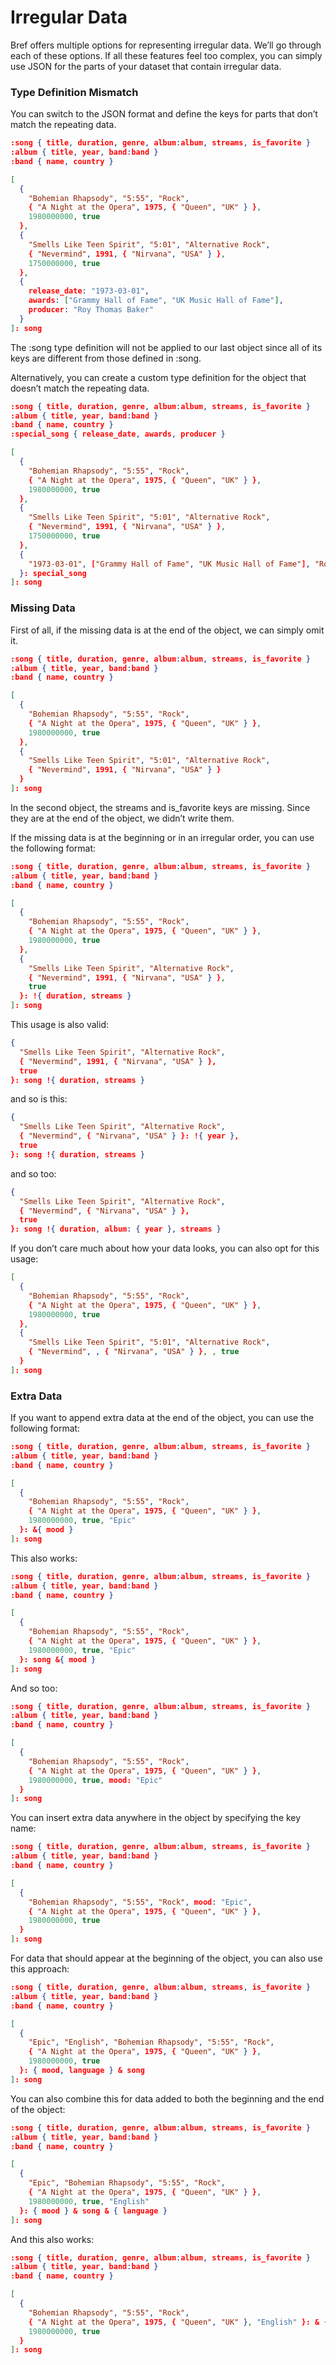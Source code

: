 # Irregular Data

Bref offers multiple options for representing irregular data. We’ll go through each of these options. If all these features feel too complex, you can simply use JSON for the parts of your dataset that contain irregular data.

### Type Definition Mismatch

You can switch to the JSON format and define the keys for parts that don’t match the repeating data.

```json
:song { title, duration, genre, album:album, streams, is_favorite }
:album { title, year, band:band }
:band { name, country }

[
  {
    "Bohemian Rhapsody", "5:55", "Rock",
    { "A Night at the Opera", 1975, { "Queen", "UK" } },  
    1980000000, true
  },
  {
    "Smells Like Teen Spirit", "5:01", "Alternative Rock",
    { "Nevermind", 1991, { "Nirvana", "USA" } },
    1750000000, true
  },
  {
    release_date: "1973-03-01",
    awards: ["Grammy Hall of Fame", "UK Music Hall of Fame"],
    producer: "Roy Thomas Baker"
  }
]: song
```

The :song type definition will not be applied to our last object since all of its keys are different from those defined in :song.

Alternatively, you can create a custom type definition for the object that doesn’t match the repeating data.

```json
:song { title, duration, genre, album:album, streams, is_favorite }
:album { title, year, band:band }
:band { name, country }
:special_song { release_date, awards, producer }

[
  {
    "Bohemian Rhapsody", "5:55", "Rock",
    { "A Night at the Opera", 1975, { "Queen", "UK" } },  
    1980000000, true
  },
  {
    "Smells Like Teen Spirit", "5:01", "Alternative Rock",
    { "Nevermind", 1991, { "Nirvana", "USA" } },
    1750000000, true
  },
  {
    "1973-03-01", ["Grammy Hall of Fame", "UK Music Hall of Fame"], "Roy Thomas Baker"
  }: special_song
]: song
```

### Missing Data

First of all, if the missing data is at the end of the object, we can simply omit it.

```json
:song { title, duration, genre, album:album, streams, is_favorite }
:album { title, year, band:band }
:band { name, country }

[
  {
    "Bohemian Rhapsody", "5:55", "Rock",
    { "A Night at the Opera", 1975, { "Queen", "UK" } },  
    1980000000, true
  },
  {
    "Smells Like Teen Spirit", "5:01", "Alternative Rock",
    { "Nevermind", 1991, { "Nirvana", "USA" } }
  }
]: song
```

In the second object, the streams and is_favorite keys are missing. Since they are at the end of the object, we didn’t write them.

If the missing data is at the beginning or in an irregular order, you can use the following format:

```json
:song { title, duration, genre, album:album, streams, is_favorite }
:album { title, year, band:band }
:band { name, country }

[
  {
    "Bohemian Rhapsody", "5:55", "Rock",
    { "A Night at the Opera", 1975, { "Queen", "UK" } },  
    1980000000, true
  },
  {
    "Smells Like Teen Spirit", "Alternative Rock",
    { "Nevermind", 1991, { "Nirvana", "USA" } },
    true
  }: !{ duration, streams }
]: song
```

This usage is also valid:

```json
{
  "Smells Like Teen Spirit", "Alternative Rock",
  { "Nevermind", 1991, { "Nirvana", "USA" } },
  true
}: song !{ duration, streams }
```

and so is this:

```json
{
  "Smells Like Teen Spirit", "Alternative Rock",
  { "Nevermind", { "Nirvana", "USA" } }: !{ year },
  true
}: song !{ duration, streams }
```

and so too:

```json
{
  "Smells Like Teen Spirit", "Alternative Rock",
  { "Nevermind", { "Nirvana", "USA" } },
  true
}: song !{ duration, album: { year }, streams }
```

If you don’t care much about how your data looks, you can also opt for this usage:

```json
[
  {
    "Bohemian Rhapsody", "5:55", "Rock",
    { "A Night at the Opera", 1975, { "Queen", "UK" } },  
    1980000000, true
  },
  {
    "Smells Like Teen Spirit", "5:01", "Alternative Rock",
    { "Nevermind", , { "Nirvana", "USA" } }, , true
  }
]: song
```

### Extra Data
If you want to append extra data at the end of the object, you can use the following format:

```json
:song { title, duration, genre, album:album, streams, is_favorite }
:album { title, year, band:band }
:band { name, country }

[
  {
    "Bohemian Rhapsody", "5:55", "Rock",
    { "A Night at the Opera", 1975, { "Queen", "UK" } },  
    1980000000, true, "Epic"
  }: &{ mood }
]: song
```

This also works:

```json
:song { title, duration, genre, album:album, streams, is_favorite }
:album { title, year, band:band }
:band { name, country }

[
  {
    "Bohemian Rhapsody", "5:55", "Rock",
    { "A Night at the Opera", 1975, { "Queen", "UK" } },  
    1980000000, true, "Epic"
  }: song &{ mood }
]: song
```

And so too:

```json
:song { title, duration, genre, album:album, streams, is_favorite }
:album { title, year, band:band }
:band { name, country }

[
  {
    "Bohemian Rhapsody", "5:55", "Rock",
    { "A Night at the Opera", 1975, { "Queen", "UK" } },  
    1980000000, true, mood: "Epic"
  }
]: song
```

You can insert extra data anywhere in the object by specifying the key name:

```json
:song { title, duration, genre, album:album, streams, is_favorite }
:album { title, year, band:band }
:band { name, country }

[
  {
    "Bohemian Rhapsody", "5:55", "Rock", mood: "Epic",
    { "A Night at the Opera", 1975, { "Queen", "UK" } },  
    1980000000, true
  }
]: song
```

For data that should appear at the beginning of the object, you can also use this approach:

```json
:song { title, duration, genre, album:album, streams, is_favorite }
:album { title, year, band:band }
:band { name, country }

[
  {
    "Epic", "English", "Bohemian Rhapsody", "5:55", "Rock",
    { "A Night at the Opera", 1975, { "Queen", "UK" } },  
    1980000000, true
  }: { mood, language } & song
]: song
```

You can also combine this for data added to both the beginning and the end of the object:

```json
:song { title, duration, genre, album:album, streams, is_favorite }
:album { title, year, band:band }
:band { name, country }

[
  {
    "Epic", "Bohemian Rhapsody", "5:55", "Rock",
    { "A Night at the Opera", 1975, { "Queen", "UK" } },  
    1980000000, true, "English"
  }: { mood } & song & { language }
]: song
```

And this also works:

```json
:song { title, duration, genre, album:album, streams, is_favorite }
:album { title, year, band:band }
:band { name, country }

[
  {
    "Bohemian Rhapsody", "5:55", "Rock",
    { "A Night at the Opera", 1975, { "Queen", "UK" }, "English" }: & { language },  
    1980000000, true
  }
]: song
```